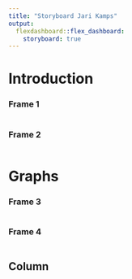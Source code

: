 ```yaml
---
title: "Storyboard Jari Kamps"
output: 
  flexdashboard::flex_dashboard:
    storyboard: true
---
```


Introduction {.storyboard}
=========================================

### Frame 1

```r
```

### Frame 2

```r
```

Graphs {.storyboard}
=========================================

### Frame 3

```r
```

### Frame 4

```r
```

Column
-----------------------------------------